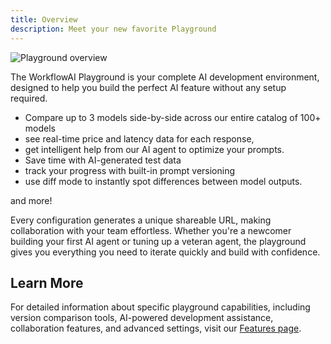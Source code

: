 ```yaml
---
title: Overview
description: Meet your new favorite Playground
---
```


![Playground overview](</images/playground/overview.png>)

The WorkflowAI Playground is your complete AI development environment, designed to help you build the perfect AI feature without any setup required. 
- Compare up to 3 models side-by-side across our entire catalog of 100+ models
- see real-time price and latency data for each response, 
- get intelligent help from our AI agent to optimize your prompts. 
- Save time with AI-generated test data
- track your progress with built-in prompt versioning
- use diff mode to instantly spot differences between model outputs. 

and more!

Every configuration generates a unique shareable URL, making collaboration with your team effortless. Whether you're a newcomer building your first AI agent or tuning up a veteran agent, the playground gives you everything you need to iterate quickly and build with confidence.

## Learn More

For detailed information about specific playground capabilities, including version comparison tools, AI-powered development assistance, collaboration features, and advanced settings, visit our [Features page](/playground/features).


